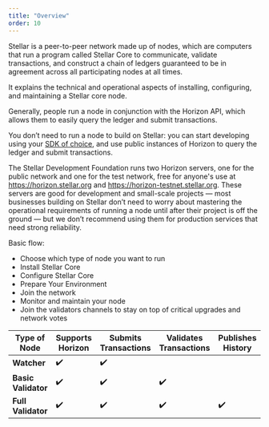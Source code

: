 ```yaml
---
title: "Overview"
order: 10
---
```


Stellar is a peer-to-peer network made up of nodes, which are computers that run a program called Stellar Core to communicate, validate transactions, and construct a chain of ledgers guaranteed to be in agreement across all participating nodes at all times.   

It explains the technical and operational aspects of installing, configuring, and maintaining a Stellar core node. 

Generally, people run a node in conjunction with the Horizon API, which allows them to easily query the ledger and submit transactions.  

You don’t need to run a node to build on Stellar: you can start developing using your [SDK of choice](link), and use public instances of Horizon to query the ledger and submit transactions.  

The Stellar Development Foundation runs two Horizon servers, one for the public network and one for the test network, free for anyone's use at https://horizon.stellar.org and https://horizon-testnet.stellar.org.  These servers are good for development and small-scale projects — most businesses building on Stellar don’t need to worry about mastering the operational requirements of running a node until after their project is off the ground — but we don’t recommend using them for production services that need strong reliability.

Basic flow:
* Choose which type of node you want to run
* Install Stellar Core
* Configure Stellar Core
* Prepare Your Environment
* Join the network
* Monitor and maintain your node
* Join the validators channels to stay on top of critical upgrades and network votes

| Type of Node | Supports Horizon | Submits Transactions | Validates Transactions | Publishes History |
|--------------|------------------|----------------------|------------------------|-------------------|
|**Watcher**   | :heavy_check_mark:              | :heavy_check_mark:                 |                    |              |
|**Basic Validator**| :heavy_check_mark:         | :heavy_check_mark:                 | :heavy_check_mark:                   |                |
|**Full Validator**| :heavy_check_mark:          | :heavy_check_mark:              | :heavy_check_mark:                | :heavy_check_mark:               |


